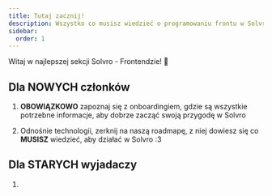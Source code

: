 ```yaml
---
title: Tutaj zacznij!
description: Wszystko co musisz wiedzieć o programowaniu frontu w Solvro
sidebar:
  order: 1
---
```



Witaj w najlepszej sekcji Solvro - Frontendzie! 🎉

## Dla NOWYCH członków

1. **OBOWIĄZKOWO** zapoznaj się z onboardingiem, gdzie są wszystkie potrzebne informacje, aby dobrze zacząć swoją przygodę w Solvro

   <LinkCard
     title="Onboarding 😍"
     description="Od zera do Solvrowicza!"
     href="/sections/frontend/onboarding"
   />

2. Odnośnie technologii, zerknij na naszą roadmapę, z niej dowiesz się co **MUSISZ** wiedzieć, aby działać w Solvro :3

   <LinkCard
     title="Roadmap 🤔"
     description="Jakie technologie są używane w Solvro?"
     href="/sections/frontend/roadmap"
   />

## Dla STARYCH wyjadaczy

1.
